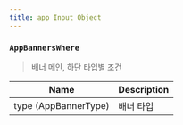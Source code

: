 ```yaml
---
title: app Input Object
---
```



### `AppBannersWhere`
> 배너 메인, 하단 타입별 조건

| Name | Description |
| -------- | -------- | 
| type (<Link to="/enum/app/#AppBannerType">AppBannerType</Link>) | 배너 타입 